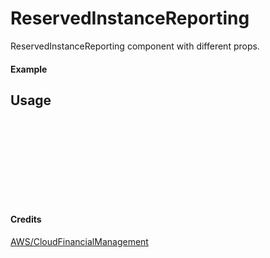 
<Meta of={ReservedInstanceReporting} title="AWS/CloudFinancialManagement/ReservedInstanceReporting" />

# ReservedInstanceReporting

ReservedInstanceReporting component with different props.

#### Example

<Canvas of={ReservedInstanceReporting.Primary} />

## Usage

```ts
import { ReservedInstanceReporting } from "yadl-ui";

const Example = () => {
  return (
      <ReservedInstanceReporting />
  );
};

export default Example;
```

#### Credits
[AWS/CloudFinancialManagement](https://aws-icons.com/)
